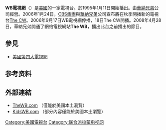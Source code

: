 {{Infobox_broadcasting_network 
| network_name      = WB电视网<br />
The WB Television Network
| network_logo      = File:Logo of The WB.svg
| caption           = The '''W'''arner '''B'''ros. Channel
| country           = 美国
| network_type      = 网络（2008–至今）<br> [[电视网|电视网]]（1995–2006）
| available         = 美国
| replaced by names = [[CW电视网|CW电视网]]（Television）
| owner             = [[华纳兄弟|华纳兄弟]]<ref>Sources vary as to the exact composition of The WB's ownership. According to at least one source, as of 2001, the ownership was split among Warner Bros. ([[華納媒體|Time Warner]]) (64%), {{Tsl|en|Tribune Company||Tribune Company}} (25%), and {{Tsl|en|Jamie Kellner||Jamie Kellner}}'s firm {{Tsl|en|ACME Communications||ACME Communications}} (11%) {{Cite web |url=http://www.contrib.andrew.cmu.edu/~aaron2/wb/wb.html |title=存档副本 |accessdate=2011-09-07 |deadurl=yes |archiveurl=https://web.archive.org/web/20080510154536/http://www.contrib.andrew.cmu.edu/~aaron2/wb/wb.html |archivedate=2008-05-10 }}. Published reports in early 2006, dealing with the launch of The CW, suggested Tribune was at the time the only minority shareholder, with just 22.5% (giving Warner Bros. 77.5%), which it would be relinquishing in order to avoid shutdown costs for WB.{{Cite web |url=http://www.tribune.com/investors/transcripts/thecw_06.html |title=存档副本 |accessdate=2013-07-20 |deadurl=yes |archiveurl=https://archive.is/20070926231441/http://www.tribune.com/investors/transcripts/thecw_06.html |archivedate=2007-09-26 }}</ref>
| key_people        = Susanne Daniels,<br/> Jordan Levin,<br/> David Janollari
| launch_date       = 1995年1月11日（电视网） <!---Do not revert this date to 1955 or 1960.---><br/> 2008年4月28日（网站）
| closure_date      = 2006年9月17日（电视网）
| founder           = {{Tsl|en|Jamie Kellner||Jamie Kellner}}
| past_names        = 
| website           = http://www.thewb.com
}}

'''WB電視網'''（{{Lang-en|The WB Television Network}}）是[[美國|美國]]的一家電視台。於1995年1月11日開始播出。由[[華納兄弟|華納兄弟]]公司經營。2006年1月24日，[[CBS集團|CBS集團]]與[[華納兄弟|華納兄弟]]公司宣布將在秋季開播新的電視台[[CW電視台|The CW]]。2006年9月17日WB電視網停播，18日The CW開播。2008年4月28日，華納兄弟開通了網络電視網站'''The WB'''，播出此台之前播出的節目。

== 參見 ==
*[[美國第四大電視網|美國第四大電視網]]

== 参考资料 ==
<references />

== 外部連結 ==
*[http://www.thewb.com/ TheWB.com] {{Wayback|url=http://www.thewb.com/ |date=20131213153700 }}（僅能於美國本土瀏覽）
*[http://www.kidswb.com/ KidsWB.com] {{Wayback|url=http://www.kidswb.com/ |date=20080928135338 }}（部分內容僅能於美國本土瀏覽）

[[Category:美國電視台|Category:美國電視台]]
[[Category:联合派拉蒙电视网|Category:联合派拉蒙电视网]]